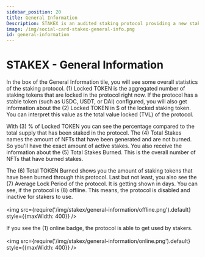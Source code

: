 ```yaml
---
sidebar_position: 20
title: General Information
Description: STAKEX is an audited staking protocol providing a new staking methodology, powered by the DEGENX Ecosystem. It's a deployable protocol for projects based on EVM networks like Ethereum, Binance Smart Chain, Base, Arbitrum, Avalanche, and more
image: /img/social-card-stakex-general-info.png
id: general-information
---
```


# STAKEX - General Information

In the box of the General Information tile, you will see some overall statistics of the staking protocol. (1) Locked TOKEN is the aggregated number of staking tokens that are locked in the protocol right now. If the protocol has a stable token (such as USDC, USDT, or DAI) configured, you will also get information about the (2) Locked TOKEN in $ of the locked staking token. You can interpret this value as the total value locked (TVL) of the protocol.  
  
With (3) % of Locked TOKEN you can see the percentage compared to the total supply that has been staked in the protocol. The (4) Total Stakes names the amount of NFTs that have been generated and are not burned. So you'll have the exact amount of active stakes. You also receive the information about the (5) Total Stakes Burned. This is the overall number of NFTs that have burned stakes. 

The (6) Total TOKEN Burned shows you the amount of staking tokens that have been burned through this protocol. Last but not least, you also see the (7) Average Lock Period of the protocol. It is getting shown in days. You can see, if the protocol is (8) offline. This means, the protocol is disabled and inactive for stakers to use. <br /><br /><img src={require('/img/stakex/general-information/offline.png').default} style={{maxWidth: 400}} />

If you see the (1) online badge, the protocol is able to get used by stakers. <br /><br /><img src={require('/img/stakex/general-information/online.png').default} style={{maxWidth: 400}} />
